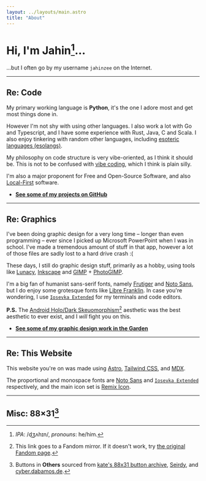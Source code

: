 ```yaml
---
layout: ../layouts/main.astro
title: "About"
---
```


# Hi, I'm Jahin[^1]…

…but I often go by my username `jahinzee` on the Internet.

---

## Re: Code

My primary working language is **Python**, it's the one I adore most and get most things done in.

However I'm not shy with using other languages. I also work a lot with Go and Typescript, and I have
some experience with Rust, Java, C and Scala. I also enjoy tinkering with random other languages,
including [esoteric languages (esolangs)][esolangs].

My philosophy on code structure is very vibe-oriented, as I think it should be. This is not to be
confused with [vibe coding][], which I think is plain silly.

I'm also a major proponent for Free and Open-Source Software, and also [Local-First][] software.

- **[See some of my projects on GitHub][github]**

---

## Re: Graphics

I've been doing graphic design for a very long time – longer than even programming – ever since I
picked up Microsoft PowerPoint when I was in school. I've made a tremendous amount of stuff in that
app, however a lot of those files are sadly lost to a hard drive crash :(

These days, I still do graphic design stuff, primarily as a hobby, using tools like [Lunacy][],
[Inkscape][] and [GIMP][] + [PhotoGIMP][].


I'm a big fan of humanist sans-serif fonts, namely [Frutiger][] and [Noto Sans][], but I do enjoy
some grotesque fonts like [Libre Franklin][]. In case you're wondering, I use [`Iosevka Extended`][]
for my terminals and code editors. 

**P.S.** The [Android Holo/Dark Skeuomorphism][][^2] aesthetic was the best aesthetic to ever exist,
         and I _will_ fight you on this.

- **[See some of my graphic design work in the Garden](/garden/home/#graphics)**

---

## Re: This Website

This website you're on was made using [Astro][], [Tailwind CSS][], and [MDX][].

The proportional and monospace fonts are [Noto Sans][] and [`Iosevka Extended`][] respectively, and
the main icon set is [Remix Icon][].

---

## Misc: 88×31[^3]

<Badges />

[^1]: *IPA*: /d͜ʒʌhɪn/, *pronouns*: he/him.

[^2]: This link goes to a Fandom mirror. If it doesn't work, try [the original Fandom
      page](https://aesthetics.fandom.com/wiki/Dark_Aero#Dark_Skeumorphism).

[^3]: Buttons in **Others** sourced from [kate's 88x31 button archive][], [Seirdy][], and
      [cyber.dabamos.de][].

[esolangs]: https://esolangs.org/wiki/Esoteric_programming_language
[vibe coding]: https://en.wikipedia.org/wiki/Vibe_coding
[Local-First]: https://www.inkandswitch.com/local-first/
[github]: https://github.com/jahinzee
[Lunacy]: https://icons8.com/lunacy
[Inkscape]: https://inkscape.org/
[GIMP]: https://www.gimp.org/
[PhotoGIMP]: https://github.com/Diolinux/PhotoGIMP
[Frutiger]: https://en.wikipedia.org/wiki/Frutiger_(typeface)
[Noto Sans]: https://fonts.google.com/noto/specimen/Noto%20Sans
[Libre Franklin]: https://en.wikipedia.org/wiki/Franklin_Gothic#Libre_Franklin
[`Iosevka Extended`]: https://typeof.net/Iosevka/
[Android Holo/Dark Skeuomorphism]: https://antifandom.com/aesthetics/wiki/Dark_Aero#Dark_Skeumorphism
[kate's 88x31 button archive]: https://88x31.kate.pet/
[Seirdy]: https://seirdy.one/meta/badges/
[cyber.dabamos.de]: https://cyber.dabamos.de/88x31/
[Astro]: https://astro.build/
[Tailwind CSS]: https://tailwindcss.com/
[MDX]: https://mdxjs.com/
[Remix Icon]: https://remixicon.com/